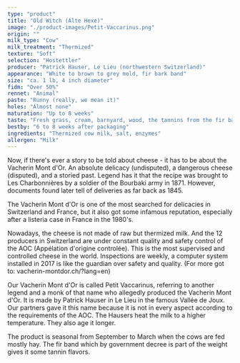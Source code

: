 ```yaml
---
type: "product"
title: "Old Witch (Alte Hexe)"
image: "./product-images/Petit-Vaccarinus.png"
origin: ""
milk_type: "Cow"
milk_treatment: "Thermized"
texture: "Soft"
selection: "Hostettler"
producer: "Patrick Hauser, Le Lieu (northwestern Switzerland)"
appearance: "White to brown to grey mold, fir bark band"
size: "ca. 1 lb, 4 inch diameter"
fidm: "Over 50%"
rennet: "Animal"
paste: "Runny (really, we mean it)"
holes: "Almost none"
maturation: "Up to 8 weeks"
taste: "Fresh grass, cream, barnyard, wood, the tannins from the fir band"
bestby: "6 to 8 weeks after packaging"
ingredients: "Thermized cow milk, salt, enzymes"
allergen: "Milk"
---
```


Now, if there's ever a story to be told about cheese - it has to be about the Vacherin Mont d'Or. An absolute delicacy (undisputed), a dangerous cheese (disputed), and a storied past. Legend has it that the recipe was brought to Les Charbonnières by a soldier of the Bourbaki army in 1871. However, documents found later tell of deliveries as far back as 1845.

The Vacherin Mont d'Or is one of the most searched for delicacies in Switzerland and France, but it also got some infamous reputation, especially after a listeria case in France in the 1980's.

Nowadays, the cheese is not made of raw but thermized milk. And the 12 producers in Switzerland are under constant quality and safety control of the AOC (Appélation d'origine controlée). This is the most supervised and controlled cheese in the world. Inspections are weekly, a computer system installed in 2017 is like the guardian over safety and quality. (For more got to: vacherin-montdor.ch/?lang=en)

Our Vacherin Mont d'Or is called Petit Vaccarinus, referring to another legend and a monk of that name who allegedly produced the Vacherin Mont d'Or. It is made by Patrick Hauser in Le Lieu in the famous Vallée de Joux. Our partners gave it this name because it is not in every aspect according to the requirements of the AOC. The Hausers heat the milk to a higher temperature. They also age it longer. 

The product is seasonal from September to March when the cows are fed mostly hay. The fir band which by government decree is part of the weight gives it some tannin flavors.